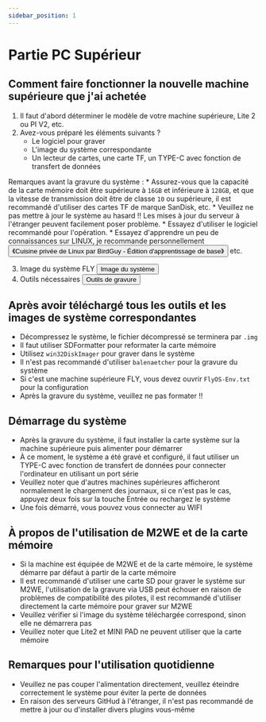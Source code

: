 ```yaml
---
sidebar_position: 1
---
```


# Partie PC Supérieur

## Comment faire fonctionner la nouvelle machine supérieure que j'ai achetée

  1. Il faut d'abord déterminer le modèle de votre machine supérieure, Lite 2 ou PI V2, etc.
  2. Avez-vous préparé les éléments suivants ?
        * Le logiciel pour graver
        * L'image du système correspondante
        * Un lecteur de cartes, une carte TF, un TYPE-C avec fonction de transfert de données

  Remarques avant la gravure du système :
        * Assurez-vous que la capacité de la carte mémoire doit être supérieure à `16GB` et inférieure à `128GB`, et que la vitesse de transmission doit être de classe `10` ou supérieure, il est recommandé d'utiliser des cartes TF de marque SanDisk, etc.
        * Veuillez ne pas mettre à jour le système au hasard !! Les mises à jour du serveur à l'étranger peuvent facilement poser problème.
        * Essayez d'utiliser le logiciel recommandé pour l'opération.
        * Essayez d'apprendre un peu de connaissances sur LINUX, je recommande personnellement <Button variant="contained" disableElevation component="a" rel="noopener" href="https://item.jd.com/12443890.html">《Cuisine privée de Linux par BirdGuy - Édition d'apprentissage de base》</Button> etc.

  3. Image du système FLY <Button variant="contained" disableElevation component="a" rel="noopener" href="/docs/category/系统镜像">Image du système</Button>
  4. Outils nécessaires <Button variant="contained" disableElevation component="a" rel="noopener" href="/docs/ResDownload/auxiliary_software/">Outils de gravure</Button>

## Après avoir téléchargé tous les outils et les images de système correspondantes

  * Décompressez le système, le fichier décompressé se terminera par `.img`
  * Il faut utiliser SDFormatter pour reformater la carte mémoire
  * Utilisez `win32DiskImager` pour graver dans le système
  * Il n'est pas recommandé d'utiliser `balenaetcher` pour la gravure du système
  * Si c'est une machine supérieure FLY, vous devez ouvrir `FlyOS-Env.txt` pour la configuration
  * Après la gravure du système, veuillez ne pas formater !!

## Démarrage du système

  * Après la gravure du système, il faut installer la carte système sur la machine supérieure puis alimenter pour démarrer
  * À ce moment, le système a été gravé et configuré, il faut utiliser un TYPE-C avec fonction de transfert de données pour connecter l'ordinateur en utilisant un port série
  * Veuillez noter que d'autres machines supérieures afficheront normalement le chargement des journaux, si ce n'est pas le cas, appuyez deux fois sur la touche Entrée ou rechargez le système
  * Une fois démarré, vous pouvez vous connecter au WIFI

## À propos de l'utilisation de M2WE et de la carte mémoire

  * Si la machine est équipée de M2WE et de la carte mémoire, le système démarre par défaut à partir de la carte mémoire
  * Il est recommandé d'utiliser une carte SD pour graver le système sur M2WE, l'utilisation de la gravure via USB peut échouer en raison de problèmes de compatibilité des pilotes, il est recommandé d'utiliser directement la carte mémoire pour graver sur M2WE
  * Veuillez vérifier si l'image du système téléchargée correspond, sinon elle ne démarrera pas
  * Veuillez noter que Lite2 et MINI PAD ne peuvent utiliser que la carte mémoire

## Remarques pour l'utilisation quotidienne

  * Veuillez ne pas couper l'alimentation directement, veuillez éteindre correctement le système pour éviter la perte de données
  * En raison des serveurs GitHud à l'étranger, il n'est pas recommandé de mettre à jour ou d'installer divers plugins vous-même
